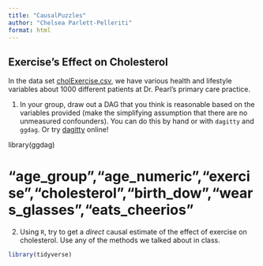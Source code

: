 ```yaml
---
title: "CausalPuzzles"
author: "Chelsea Parlett-Pelleriti"
format: html
---
```


## Exercise's Effect on Cholesterol

In the data set [cholExercise.csv](https://raw.githubusercontent.com/chelseaparlett/CPSC540ParlettPelleriti/refs/heads/main/Data/cholExercise.csv), we have various health and lifestyle variables about 1000 different patients at Dr. Pearl's primary care practice.

1.  In your group, draw out a DAG that you think is reasonable based on the variables provided (make the simplifying assumption that there are no unmeasured confounders). You can do this by hand or with `dagitty` and `ggdag`. Or try [dagitty](https://www.dagitty.net/) online!

library(ggdag)

# "age_group","age_numeric","exercise","cholesterol","birth_dow","wears_glasses","eats_cheerios"


2.  Using `R`, try to get a *direct* causal estimate of the effect of exercise on cholesterol. Use any of the methods we talked about in class.

```r
library(tidyverse)



```

## 

